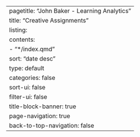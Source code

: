 ---
pagetitle: "John Baker - Learning Analytics"
title: "Creative Assignments"
listing: 
  contents:
    - "*/index.qmd"
  sort: "date desc"
  type: default
  categories: false
  sort-ui: false
  filter-ui: false
title-block-banner: true
page-navigation: true
back-to-top-navigation: false
---